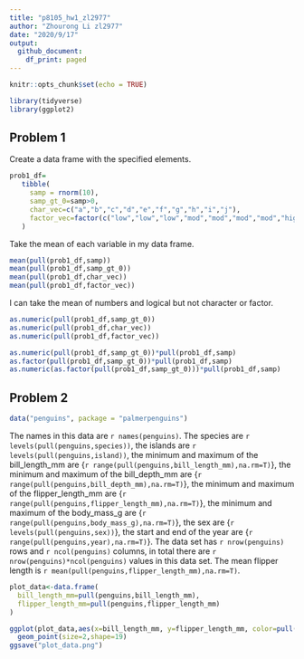 ```yaml
---
title: "p8105_hw1_zl2977"
author: "Zhourong Li zl2977"
date: "2020/9/17"
output:
  github_document:
    df_print: paged
---
```



```r
knitr::opts_chunk$set(echo = TRUE)
```

```r
library(tidyverse)
library(ggplot2)
```

## Problem 1

Create a data frame with the specified elements.

```r

prob1_df=
   tibble(
     samp = rnorm(10),
     samp_gt_0=samp>0,
     char_vec=c("a","b","c","d","e","f","g","h","i","j"),
     factor_vec=factor(c("low","low","low","mod","mod","mod","mod","high","high","high"))
   )
```
Take the mean of each variable in my data frame.

```r
mean(pull(prob1_df,samp))
mean(pull(prob1_df,samp_gt_0))
mean(pull(prob1_df,char_vec))
mean(pull(prob1_df,factor_vec))
```
I can take the mean of numbers and logical but not character or factor.

```r
as.numeric(pull(prob1_df,samp_gt_0))
as.numeric(pull(prob1_df,char_vec))
as.numeric(pull(prob1_df,factor_vec))
```
```r
as.numeric(pull(prob1_df,samp_gt_0))*pull(prob1_df,samp)
as.factor(pull(prob1_df,samp_gt_0))*pull(prob1_df,samp)
as.numeric(as.factor(pull(prob1_df,samp_gt_0)))*pull(prob1_df,samp)

```



## Problem 2

```r
data("penguins", package = "palmerpenguins")
```

The names in this data are `r names(penguins)`. 
The species are `r levels(pull(penguins,species))`, 
the islands are `r levels(pull(penguins,island))`, 
the minimum and maximum  of the bill_length_mm are {`r range(pull(penguins,bill_length_mm),na.rm=T)`}, 
the minimum and maximum  of the bill_depth_mm are {`r range(pull(penguins,bill_depth_mm),na.rm=T)`}, 
the minimum and maximum  of the flipper_length_mm are {`r range(pull(penguins,flipper_length_mm),na.rm=T)`}, 
the minimum and maximum  of the body_mass_g are {`r range(pull(penguins,body_mass_g),na.rm=T)`}, 
the sex are {`r levels(pull(penguins,sex))`}, 
the start and end  of the year are {`r range(pull(penguins,year),na.rm=T)`}. 
The data set has `r nrow(penguins)` rows and `r ncol(penguins)` columns, 
in total there are `r nrow(penguins)*ncol(penguins)` values in this data set. 
The mean flipper length is `r mean(pull(penguins,flipper_length_mm),na.rm=T)`.

```r

plot_data<-data.frame(
  bill_length_mm=pull(penguins,bill_length_mm),
  flipper_length_mm=pull(penguins,flipper_length_mm)
)

ggplot(plot_data,aes(x=bill_length_mm, y=flipper_length_mm, color=pull(penguins,species)))+
  geom_point(size=2,shape=19)
ggsave("plot_data.png")
```


